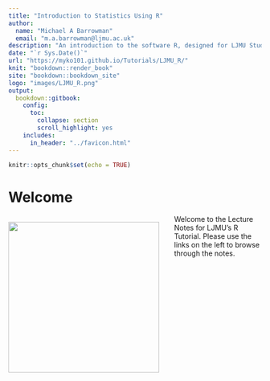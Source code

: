 ```yaml
---
title: "Introduction to Statistics Using R"
author: 
  name: "Michael A Barrowman"
  email: "m.a.barrowman@ljmu.ac.uk"
description: "An introduction to the software R, designed for LJMU Students"
date: "`r Sys.Date()`"
url: "https://myko101.github.io/Tutorials/LJMU_R/"
knit: "bookdown::render_book"
site: "bookdown::bookdown_site"
logo: "images/LJMU_R.png"
output:
  bookdown::gitbook:
    config:
      toc:
        collapse: section
        scroll_highlight: yes
    includes:
      in_header: "../favicon.html"
---
```


```r
knitr::opts_chunk$set(echo = TRUE)
```

# Welcome {-}
<div style= "float:left;position:relative;padding-right:30px;">
![](images/LJMU_R.png){#id .class width=300}
</div>

Welcome to the Lecture Notes for LJMU's R Tutorial. Please use the links on the left to browse through the notes.
